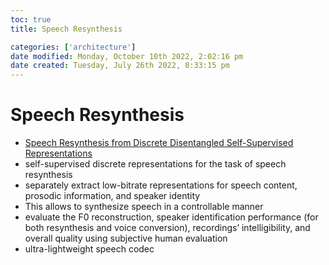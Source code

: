 ```yaml
---
toc: true
title: Speech Resynthesis

categories: ['architecture']
date modified: Monday, October 10th 2022, 2:02:16 pm
date created: Tuesday, July 26th 2022, 8:33:15 pm
---
```


# Speech Resynthesis
- [Speech Resynthesis from Discrete Disentangled Self-Supervised Representations](https://arxiv.org/abs/2104.00355)
- self-supervised discrete representations for the task of speech resynthesis
- separately extract low-bitrate representations for speech content, prosodic information, and speaker identity
- This allows to synthesize speech in a controllable manner
- evaluate the F0 reconstruction, speaker identification performance (for both resynthesis and voice conversion), recordings’ intelligibility, and overall quality using subjective human evaluation
- ultra-lightweight speech codec



